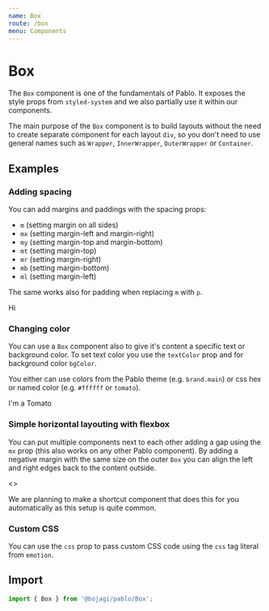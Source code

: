 ```yaml
---
name: Box
route: /box
menu: Components
---
```



# Box

The `Box` component is one of the fundamentals of Pablo. It exposes the style props from `styled-system`
and we also partially use it within our components. 

The main purpose of the `Box` component is to build layouts without the need to create separate
component for each layout `div`, so you don't need to use general names such as `Wrapper`, `InnerWrapper`,
`OuterWrapper` or `Container`.

## Examples

### Adding spacing

You can add margins and paddings with the spacing props:

* `m` (setting margin on all sides)
* `mx` (setting margin-left and margin-right)
* `my` (setting margin-top and margin-bottom)
* `mt` (setting margin-top)
* `mr` (setting margin-right)
* `mb` (setting margin-bottom)
* `ml` (setting margin-left)

The same works also for padding when replacing `m` with `p`.

<Playground>
  <Box
    m={8}
    px={6}
    py={4}
    bgColor="red"
    >
      <Box pt={6} pr={2} pl={8} pb={10} bgColor="blue">
        <Box bgColor="yellow">
        Hi
        </Box>
      </Box>
    </Box>
</Playground>

### Changing color

You can use a `Box` component also to give it's content a specific text or background color.
To set text color you use the `textColor` prop and for background color `bgColor`.

You either can use colors from the Pablo theme (e.g. `brand.main`) or css hex or named color (e.g. `#ffffff` or `tomato`).

<Playground>
  <Box
    p={4}
    bgColor="brand.dark"
    textColor="papayawhip"
  >I'm a Tomato
  </Box>
</Playground>

### Simple horizontal layouting with flexbox

You can put multiple components next to each other adding a gap using the `mx` prop (this also works on
any other Pablo component). By adding a negative margin with the same size on the outer `Box` you can
align the left and right edges back to the content outside.

<Playground>
  <>
    <Box height={100} mb={4} bgColor="green"/>
    <Box display="flex" mx={-4}>
      <Box mx={4} width={200} height={150} bgColor="red" />
      <Box mx={4} width={200} height={150} bgColor="red" />
      <Box mx={4} width={200} height={150} bgColor="red" />
    </Box>
  </>
</Playground>

We are planning to make a shortcut component that does this for you automatically as this setup is quite common.

### Custom CSS

You can use the `css` prop to pass custom CSS code using the `css` tag literal from `emotion`.

<Playground>
  <Box
    height={100}
    width={300}
    bgColor="papayawhip"
    css={css`transform: rotate(10deg);`}
  />
</Playground>

## Import

```js
import { Box } from '@bojagi/pablo/Box';
```
